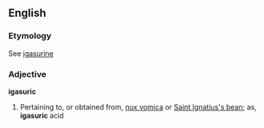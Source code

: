 ==English==

===Etymology===
See [[igasurine]]

===Adjective===
'''igasuric'''

# {{chemistry}} Pertaining to, or obtained from, [[nux vomica]] or [[Saint Ignatius's bean]]; as, '''igasuric''' acid